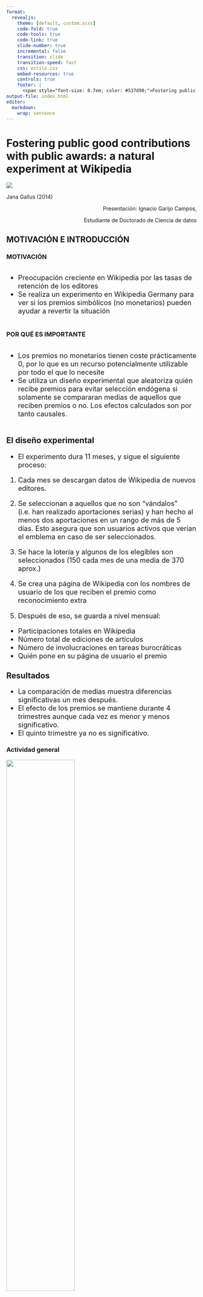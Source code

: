 ```yaml
---
format: 
  revealjs:
    theme: [default, custom.scss]
    code-fold: true
    code-tools: true
    code-link: true
    slide-number: true
    incremental: false
    transition: slide 
    transition-speed: fast
    css: estilo.css
    embed-resources: true
    controls: true
    footer: |
      <span style="font-size: 0.7em; color: #537d90;">Fostering public good contributions</span>
output-file: index.html
editor: 
  markdown: 
    wrap: sentence
---
```


# Fostering public good contributions with public awards: a natural experiment at Wikipedia {.diapositiva-titulo style="background: none;" data-menu-title="Titulo"}

<img src="svg/logo.png" class="imglogoslide1"/>

Jana Gallus (2014)

::: {style="text-align: right; margin-top: 1em; margin-bottom: 1em"}
Presentación: Ignacio Garijo Campos, 

Estudiante de Doctorado de Ciencia de datos
:::

## MOTIVACIÓN E INTRODUCCIÓN

::: {layout="[[1,1]]"}
### MOTIVACIÓN
::: column
::: callout
::: {style="font-size: 1.3em;"}
- Preocupación creciente en Wikipedia por las tasas de retención de los editores
- Se realiza un experimento en Wikipedia Germany para ver si los premios simbólicos (no monetarios) pueden ayudar a revertir la situación
:::
:::
:::

### POR QUÉ ES IMPORTANTE

::: column
::: callout
::: {style="font-size: 1.3em;"}
- Los premios no monetarios tienen coste prácticamente 0, por lo que es un recurso potencialmente utilizable por todo el que lo necesite
- Se utiliza un diseño experimental que aleatoriza quién recibe premios para evitar selección endógena si solamente se compararan medias de aquellos que reciben premios o no. Los efectos calculados son por tanto causales.
:::
:::
:::

:::

## El diseño experimental


::: callout
::: {style="font-size: 1.3em;"}
::: {.fragment .fade-out}

- El experimento dura 11 meses, y sigue el siguiente proceso:
:::

::: {.fragment .fade-in-then-out}

(@) Cada mes se descargan datos de Wikipedia de nuevos editores.
:::
::: {.fragment .fade-in-then-out}

(@) Se seleccionan a aquellos que no son "vándalos" (i.e. han realizado aportaciones serias) y han hecho al menos dos aportaciones en un rango de más de 5 días. Esto asegura que son usuarios activos que verían el emblema en caso de ser seleccionados.
:::
::: {.fragment .fade-in-then-out}

(@) Se hace la lotería y algunos de los elegibles son seleccionados (150 cada mes de una media de 370 aprox.)
:::
::: {.fragment .fade-in-then-out}

(@) Se crea una página de Wikipedia con los nombres de usuario de los que reciben el premio como reconocimiento extra
:::
::: {.fragment .fade-in-then-out}

(@) Después de eso, se guarda a nivel mensual: 
  - Participaciones totales en Wikipedia
  - Número total de ediciones de artículos
  - Número de involucraciones en tareas burocráticas 
  - Quién pone en su página de usuario el premio
  
:::
:::
:::


## Resultados

::: {.callout}
::: { style="font-size: 1.3em"}
- La comparación de medias muestra diferencias significativas un mes después.
- El efecto de los premios se mantiene durante 4 trimestres aunque cada vez es menor y menos significativo.
- El quinto trimestre ya no es significativo. 
:::
:::

::: {.panel-tabset}

### Actividad general
::: {layout="[[1,1]]"}
::: .column
![](graficos/bar.jpg){width="60%"}

:::

::: .column
- Diferencia de 7 puntos porcentuales en la actividad general significativa al 99% (p-valor<0.001) un mes más tarde
- Esa diferencia se disminuye a 6 puntos porcentuales en el segundo mes


:::
:::

### Ediciones de artículos
::: {layout="[[1,1]]"}
::: .column
![](graficos/line.jpg){width="60%"}

:::

::: .column
- Diferencia de 4 puntos porcentuales en la actividad general significativa al 95% (p-valor 0.017) un mes más tarde, que se mantiene en el segundo mes.

- El gráfico 2 muestra que, desagregando por el nivel de edición, el tratamiento consigue menos autores inactivos, a la vez que más autores activos a todos los niveles.

- Es decir, el tratamiento no sólo consigue más autores activos sino que lo hace a todos los niveles (aunque los efectos sobre los usuarios muy activos es menor)


:::
:::

### Self-identification with the community

::: {layout="[[1,1]]"}
::: .column
![](graficos/tabla.jpg){width="60%"}

:::

::: .column
- Los usuarios afectados por el tratamiento también son más proclives a sentirse identificados con la comunidad, medido como la actividad en tareas más burocráticas y mundanas de Wikipedia.

1. Son 7 p.p. más activos en chats internos de Wikipedia

2. Son 2 p.p. más activos en páginas donde se discute y organiza el propio proyecto de Wikipedia

3. Son 4 p.p. más proclives a editar su perfil para presentarse a la comunidad

4. Son 4 p.p. más proclives a conectar con otros usuarios para poder mantener contacto directo entre ellos

:::
:::
:::

## Discusión

::: panel-tabset

### Posibles explicaciones

Existen diferentes posibles explicaciones que pueden estar detrás del impacto de los premios en la mayor actividad de los usuarios: 

::: {.fade-in}
- Identificación con la comunidad: los usuarios que reciben el premio pueden sentirse más acogidos y parte de la comunidad, y por tanto, son más activos. 
:::

::: {.fade-in}
- Estatus y reputación: los premiados añadieron el premio a su página personal o perfil con gran probabilidad
:::

::: {.fade-in}
- Reconocimiento: el reconocimiento de un premio puede estar motivándoles a seguir contribuyendo a la comunidad
:::

::: {.fade-in}
- Evaluación potencial: los premios pueden actuar como señal para los autores de que su trabajo está siendo verdaderamente evaluado.
:::

### Spill-overs

Aunque el artículo no lo evalúa, se menciona que la mayor involucración y satisfacción de los nuevos autores podría dar lugar a que los "mentores" que tienen asignados también se vean más motivados y por lo tanto la tasa de retención para los mentores también pueda potencialmente mejorar.

:::

## Limitaciones y posibles extensiones

- Posible contaminación del grupo de control
  - Por un lado, es posible que el grupo de control viera en internet estos premios y por tanto se haya desilusionado al no conseguirlo, provocando una sobreestimación de los efectos del experimento. Es por ello que un análisis adicional comparando la actividad del grupo de tratamiento con la actividad de nuevos usuarios antes del experimento (before-after) podría aportar a los resultados.
  
  - Por otro lado, es posible que usuarios del grupo de control hayan sido más activos debido a que, habiendo visto los premios en internet o en foros, hayan intentado seguir siendo activos para ver si lo conseguían. Esto sesgaría los efectos de tratamiento hacia abajo. 
  
  
- Las diferencias en edición de artículos son significativas pero pequeñas, y se van desvaneciendo con el tiempo. 

- Sólo son elegibles para los grupos de tratamiento y control las personas que han hecho dos ediciones seguidas en un periodo de 5 días, para tener la seguridad de que esas personas verían el premio en caso de ser seleccionados en el tratamiento. Esto significa que los resultados se limitan a una porción de los usuarios, y por tanto están posiblemente sobreestimados. Si el experimento se hubiera aplicado a todos los nuevos usuarios, el efecto del tratamiento real sería más bajo ya que algunos en el tratamiento no habrían visto el premio. Esto, en mi opinión, debería ser parte de los resultados.


